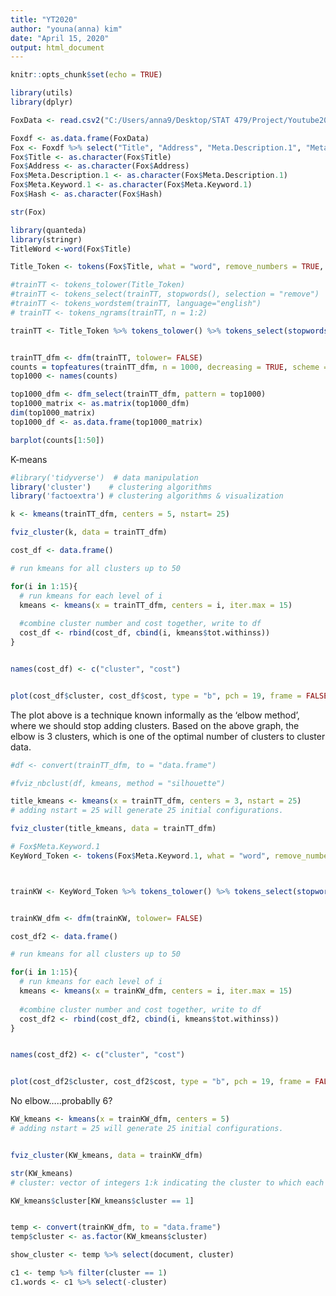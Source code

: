 ```yaml
---
title: "YT2020"
author: "youna(anna) kim"
date: "April 15, 2020"
output: html_document
---
```


```r
knitr::opts_chunk$set(echo = TRUE)
```


```r
library(utils)
library(dplyr)

FoxData <- read.csv2("C:/Users/anna9/Desktop/STAT 479/Project/Youtube2020Trend/list_mode_export_fox.csv", header = TRUE, sep=",")

Foxdf <- as.data.frame(FoxData)
Fox <- Foxdf %>% select("Title", "Address", "Meta.Description.1", "Meta.Keyword.1" ,"Hash")
Fox$Title <- as.character(Fox$Title)
Fox$Address <- as.character(Fox$Address)
Fox$Meta.Description.1 <- as.character(Fox$Meta.Description.1)
Fox$Meta.Keyword.1 <- as.character(Fox$Meta.Keyword.1)
Fox$Hash <- as.character(Fox$Hash)

str(Fox)


```

```r
library(quanteda)
library(stringr)
TitleWord <-word(Fox$Title)

Title_Token <- tokens(Fox$Title, what = "word", remove_numbers = TRUE, remove_punct = TRUE, remove_symbols = TRUE, remove_hyphens = TRUE)

#trainTT <- tokens_tolower(Title_Token)
#trainTT <- tokens_select(trainTT, stopwords(), selection = "remove")
#trainTT <- tokens_wordstem(trainTT, language="english")
# trainTT <- tokens_ngrams(trainTT, n = 1:2)

trainTT <- Title_Token %>% tokens_tolower() %>% tokens_select(stopwords(), selection = "remove") %>% tokens_wordstem(language="english")


trainTT_dfm <- dfm(trainTT, tolower= FALSE)
counts = topfeatures(trainTT_dfm, n = 1000, decreasing = TRUE, scheme = c("count", "docfreq"), group = NULL)
top1000 <- names(counts)

top1000_dfm <- dfm_select(trainTT_dfm, pattern = top1000)
top1000_matrix <- as.matrix(top1000_dfm)
dim(top1000_matrix)
top1000_df <- as.data.frame(top1000_matrix)


```


```r

barplot(counts[1:50])

```


K-means

```r

#library('tidyverse')  # data manipulation
library('cluster')    # clustering algorithms
library('factoextra') # clustering algorithms & visualization


```


```r

k <- kmeans(trainTT_dfm, centers = 5, nstart= 25)

fviz_cluster(k, data = trainTT_dfm)

```


```r

cost_df <- data.frame()

# run kmeans for all clusters up to 50

for(i in 1:15){
  # run kmeans for each level of i
  kmeans <- kmeans(x = trainTT_dfm, centers = i, iter.max = 15)
  
  #combine cluster number and cost together, write to df
  cost_df <- rbind(cost_df, cbind(i, kmeans$tot.withinss))
}


names(cost_df) <- c("cluster", "cost")


plot(cost_df$cluster, cost_df$cost, type = "b", pch = 19, frame = FALSE, xlab = "Number of clusters K", ylab = "Cost")

```

The plot above is a technique known informally as the 'elbow method', where we should stop adding clusters. Based on the above graph, the elbow is 3 clusters, which is one of the optimal number of clusters to cluster data.

```r
#df <- convert(trainTT_dfm, to = "data.frame")

#fviz_nbclust(df, kmeans, method = "silhouette")

```


```r

title_kmeans <- kmeans(x = trainTT_dfm, centers = 3, nstart = 25)
# adding nstart = 25 will generate 25 initial configurations.

fviz_cluster(title_kmeans, data = trainTT_dfm)


```




```r

# Fox$Meta.Keyword.1
KeyWord_Token <- tokens(Fox$Meta.Keyword.1, what = "word", remove_numbers = TRUE, remove_punct = TRUE, remove_symbols = TRUE, remove_hyphens = TRUE)



trainKW <- KeyWord_Token %>% tokens_tolower() %>% tokens_select(stopwords(), selection = "remove") %>% tokens_wordstem(language="english")


trainKW_dfm <- dfm(trainKW, tolower= FALSE)


```



```r

cost_df2 <- data.frame()

# run kmeans for all clusters up to 50

for(i in 1:15){
  # run kmeans for each level of i
  kmeans <- kmeans(x = trainKW_dfm, centers = i, iter.max = 15)
  
  #combine cluster number and cost together, write to df
  cost_df2 <- rbind(cost_df2, cbind(i, kmeans$tot.withinss))
}


names(cost_df2) <- c("cluster", "cost")


plot(cost_df2$cluster, cost_df2$cost, type = "b", pch = 19, frame = FALSE, xlab = "Number of clusters K", ylab = "Cost")

```
No elbow.....probablly 6?




```r

KW_kmeans <- kmeans(x = trainKW_dfm, centers = 5)
# adding nstart = 25 will generate 25 initial configurations.


fviz_cluster(KW_kmeans, data = trainKW_dfm)


```

```r

str(KW_kmeans)
# cluster: vector of integers 1:k indicating the cluster to which each word is allocated

KW_kmeans$cluster[KW_kmeans$cluster == 1]


temp <- convert(trainKW_dfm, to = "data.frame")
temp$cluster <- as.factor(KW_kmeans$cluster)

show_cluster <- temp %>% select(document, cluster)

c1 <- temp %>% filter(cluster == 1)
c1.words <- c1 %>% select(-cluster) 
```




